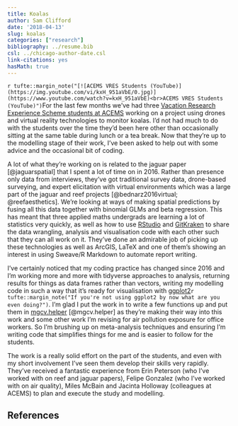 ```yaml
---
title: Koalas
author: Sam Clifford
date: '2018-04-13'
slug: koalas
categories: ["research"]
bibliography: ../resume.bib
csl: ../chicago-author-date.csl
link-citations: yes
hasMath: true
---
```


`r tufte::margin_note("[![ACEMS VRES Students (YouTube)](https://img.youtube.com/vi/kxH_951aVbE/0.jpg)](https://www.youtube.com/watch?v=kxH_951aVbE)<br>ACEMS VRES Students (YouTube)")`For the last few months we've had three [Vacation Research Experience Scheme students at ACEMS](https://acems.org.au/news/vres-koala-conservation) working on a project using drones and virtual reality technologies to monitor koalas. I'd not had much to do with the students over the time they'd been here other than occasionally sitting at the same table during lunch or a tea break. Now that they're up to the modelling stage of their work, I've been asked to help out with some advice and the occasional bit of coding.

A lot of what they're working on is related to the jaguar paper [@jaguarspatial] that I spent a lot of time on in 2016. Rather than presence only data from interviews, they've got traditional survey data, drone-based surveying, and expert elicitation with virtual environments which was a large part of the jaguar and reef projects [@bednarz2016virtual; @reefaesthetics]. We're looking at ways of making spatial predictions by fusing all this data together with binomial GLMs and beta regression. This has meant that three applied maths undergrads are learning a lot of statistics very quickly, as well as how to use [RStudio](https://www.rstudio.com/) and [GitKraken](https://www.gitkraken.com/) to share the data wrangling, analysis and visualisation code with each other such that they can all work on it. They've done an admirable job of picking up these technologies as well as ArcGIS, LaTeX and one of them's showing an interest in using Sweave/R Markdown to automate report writing.

I've certainly noticed that my coding practice has changed since 2016 and I'm working more and more with tidyverse approaches to analysis, returning results for things as data frames rather than vectors, writing my modelling code in such a way that it's ready for visualisation with [ggplot2](http://ggplot2.tidyverse.org/)`r tufte::margin_note("If you're not using ggplot2 by now what are you even doing?")`. I'm glad I put the work in to write a few functions up and put them in [mgcv.helper](https://github.com/samclifford/mgcv.helper) [@mgcv.helper] as they're making their way into this work and some other work I'm revising for air pollution exposure for office workers. So I'm brushing up on meta-analysis techniques and ensuring I'm writing code that simplifies things for me and is easier to follow for the students.

The work is a really solid effort on the part of the students, and even with my short involvement I've seen them develop their skills very rapidly. They've received a fantastic experience from Erin Peterson (who I've worked with on reef and jaguar papers), Felipe Gonzalez (who I've worked with on air quality), Miles McBain and Jacinta Holloway (colleagues at ACEMS) to plan and execute the study and modelling.

## References